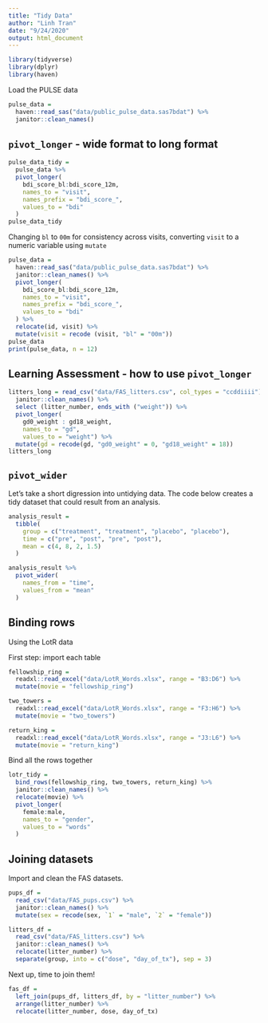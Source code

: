 ```yaml
---
title: "Tidy Data"
author: "Linh Tran"
date: "9/24/2020"
output: html_document
---
```


```r
library(tidyverse)
library(dplyr)
library(haven)
```

Load the PULSE data

```r
pulse_data =
  haven::read_sas("data/public_pulse_data.sas7bdat") %>% 
  janitor::clean_names()
```

## `pivot_longer` - wide format to long format

```r
pulse_data_tidy = 
  pulse_data %>% 
  pivot_longer(
    bdi_score_bl:bdi_score_12m,
    names_to = "visit",
    names_prefix = "bdi_score_",
    values_to = "bdi"
  )
pulse_data_tidy
```

Changing `bl` to `00m` for consistency across visits, converting `visit` to a numeric variable using `mutate`

```r
pulse_data =
  haven::read_sas("data/public_pulse_data.sas7bdat") %>% 
  janitor::clean_names() %>% 
  pivot_longer(
    bdi_score_bl:bdi_score_12m,
    names_to = "visit",
    names_prefix = "bdi_score_",
    values_to = "bdi"
  ) %>% 
  relocate(id, visit) %>% 
  mutate(visit = recode (visit, "bl" = "00m"))
pulse_data
print(pulse_data, n = 12)
```

## Learning Assessment - how to use `pivot_longer`

```r
litters_long = read_csv("data/FAS_litters.csv", col_types = "ccddiiii") %>% 
  janitor::clean_names() %>% 
  select (litter_number, ends_with ("weight")) %>% 
  pivot_longer(
    gd0_weight : gd18_weight,
    names_to = "gd",
    values_to = "weight") %>% 
  mutate(gd = recode(gd, "gd0_weight" = 0, "gd18_weight" = 18))
litters_long
```

## `pivot_wider` 

Let's take a short digression into untidying data. The code below creates a tidy dataset that could result from an analysis. 

```r
analysis_result = 
  tibble(
    group = c("treatment", "treatment", "placebo", "placebo"),
    time = c("pre", "post", "pre", "post"),
    mean = c(4, 8, 2, 1.5)
  )

analysis_result %>% 
  pivot_wider(
    names_from = "time",
    values_from = "mean"
  )
```

## Binding rows

Using the LotR data

First step: import each table 

```r
fellowship_ring = 
  readxl::read_excel("data/LotR_Words.xlsx", range = "B3:D6") %>% 
  mutate(movie = "fellowship_ring")
```

```r
two_towers = 
  readxl::read_excel("data/LotR_Words.xlsx", range = "F3:H6") %>% 
  mutate(movie = "two_towers")
```

```r
return_king = 
  readxl::read_excel("data/LotR_Words.xlsx", range = "J3:L6") %>% 
  mutate(movie = "return_king")
```

Bind all the rows together

```r
lotr_tidy = 
  bind_rows(fellowship_ring, two_towers, return_king) %>% 
  janitor::clean_names() %>% 
  relocate(movie) %>% 
  pivot_longer(
    female:male,
    names_to = "gender",
    values_to = "words"
  )
```

## Joining datasets

Import and clean the FAS datasets.

```r
pups_df =
  read_csv("data/FAS_pups.csv") %>% 
  janitor::clean_names() %>% 
  mutate(sex = recode(sex, `1` = "male", `2` = "female"))

litters_df =
  read_csv("data/FAS_litters.csv") %>% 
  janitor::clean_names() %>%  
  relocate(litter_number) %>% 
  separate(group, into = c("dose", "day_of_tx"), sep = 3)                         #seperate a column into multiple column
```

Next up, time to join them!

```r
fas_df = 
  left_join(pups_df, litters_df, by = "litter_number") %>% 
  arrange(litter_number) %>% 
  relocate(litter_number, dose, day_of_tx)
  
```

